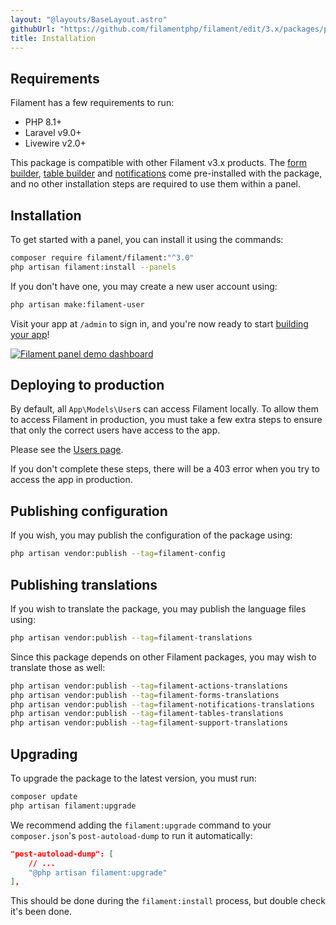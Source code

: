 ```yaml
---
layout: "@layouts/BaseLayout.astro"
githubUrl: "https://github.com/filamentphp/filament/edit/3.x/packages/panels/docs/01-installation.md"
title: Installation
---
```


## Requirements

Filament has a few requirements to run:

- PHP 8.1+
- Laravel v9.0+
- Livewire v2.0+

This package is compatible with other Filament v3.x products. The [form builder](/docs/forms), [table builder](/docs/tables) and [notifications](/docs/notifications) come pre-installed with the package, and no other installation steps are required to use them within a panel.

## Installation

To get started with a panel, you can install it using the commands:

```bash
composer require filament/filament:"^3.0"
php artisan filament:install --panels
```

If you don't have one, you may create a new user account using:

```bash
php artisan make:filament-user
```

Visit your app at `/admin` to sign in, and you're now ready to start [building your app](getting-started)!

[![Filament panel demo dashboard](https://user-images.githubusercontent.com/41773797/147615302-daec5d1c-e3ac-428a-98c2-c3fb40d945b5.png)](https://demo.filamentphp.com)

## Deploying to production

By default, all `App\Models\User`s can access Filament locally. To allow them to access Filament in production, you must take a few extra steps to ensure that only the correct users have access to the app.

Please see the [Users page](users#authorizing-access-to-the-admin-panel).

If you don't complete these steps, there will be a 403 error when you try to access the app in production.

## Publishing configuration

If you wish, you may publish the configuration of the package using:

```bash
php artisan vendor:publish --tag=filament-config
```

## Publishing translations

If you wish to translate the package, you may publish the language files using:

```bash
php artisan vendor:publish --tag=filament-translations
```

Since this package depends on other Filament packages, you may wish to translate those as well:

```bash
php artisan vendor:publish --tag=filament-actions-translations
php artisan vendor:publish --tag=filament-forms-translations
php artisan vendor:publish --tag=filament-notifications-translations
php artisan vendor:publish --tag=filament-tables-translations
php artisan vendor:publish --tag=filament-support-translations
```

## Upgrading

To upgrade the package to the latest version, you must run:

```bash
composer update
php artisan filament:upgrade
```

We recommend adding the `filament:upgrade` command to your `composer.json`'s `post-autoload-dump` to run it automatically:

```json
"post-autoload-dump": [
    // ...
    "@php artisan filament:upgrade"
],
```

This should be done during the `filament:install` process, but double check it's been done.
